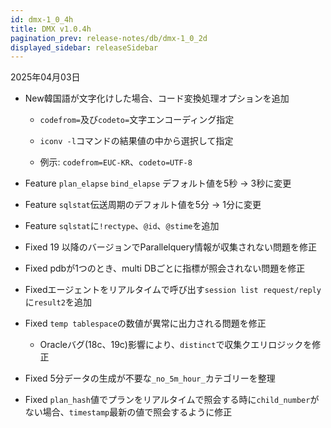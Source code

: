 ```yaml
---
id: dmx-1_0_4h
title: DMX v1.0.4h
pagination_prev: release-notes/db/dmx-1_0_2d
displayed_sidebar: releaseSidebar
---
```


2025年04月03日

- <Status priority='1'>New</Status>韓国語が文字化けした場合、コード変換処理オプションを追加

  - `codefrom=`及び`codeto=`文字エンコーディング指定

  - `iconv -l`コマンドの結果値の中から選択して指定

  - 例示: `codefrom=EUC-KR`、`codeto=UTF-8`

- <Status priority='1'>Feature</Status> `plan_elapse` `bind_elapse` デフォルト値を5秒 → 3秒に変更

- <Status priority='1'>Feature</Status> `sqlstat`伝送周期のデフォルト値を5分 → 1分に変更

- <Status priority='1'>Feature</Status> `sqlstat`に`!rectype`、`@id`、`@stime`を追加

- <Status priority='0'>Fixed</Status> 19 以降のバージョンでParallelquery情報が収集されない問題を修正

- <Status priority='0'>Fixed</Status> pdbが1つのとき、multi DBごとに指標が照会されない問題を修正

- <Status priority='0'>Fixed</Status>エージェントをリアルタイムで呼び出す`session list request/reply`に`result2`を追加

- <Status priority='0'>Fixed</Status> `temp tablespace`の数値が異常に出力される問題を修正

  - Oracleバグ(18c、19c)影響により、`distinct`で収集クエリロジックを修正

- <Status priority='0'>Fixed</Status> 5分データの生成が不要な`_no_5m_hour_`カテゴリーを整理

- <Status priority='0'>Fixed</Status> `plan_hash`値でプランをリアルタイムで照会する時に`child_number`がない場合、`timestamp`最新の値で照会するように修正
